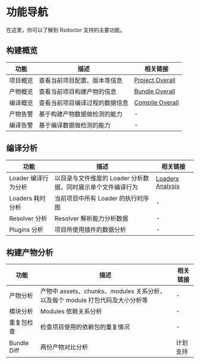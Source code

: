 # 功能导航

在这里，你可以了解到 Rsdoctor 支持的主要功能。

## 构建概览

| 功能      | 描述                                   | 相关链接                            |
| --------- | -------------------------------------- | ----------------------------------- |
| 项目概览  | 查看当前项目配置、版本等信息           | [Project Overall](../usage/project-overall) |
| 产物概览  | 查看当前项目构建产物的信息               | [Bundle Overall](../usage/bundle-overall) |
| 编译概览  | 查看当前项目编译过程的数据信息         |[Compile Overall](../usage/compile-overall) |
| 产物告警  | 基于构建产物数据做检测的能力             | -                                   |
| 编译告警  | 基于编译数据做检测的能力               | -                                   |

## 编译分析

| 功能                  | 描述                                       | 相关链接 |
| --------------------- | ------------------------------------------ | -------- |
| Loader 编译行为分析   | 以目录与文件维度的 Loader 分析数据，同时展示单个文件编译行为 | [Loaders Analysis](../usage/loaders-analysis)  |
| Loaders 耗时分析      | 当前项目中所有 Loader 的执行时序图           | -        |
| Resolver 分析         | Resolver 解析能力分析数据                   | -        |
| Plugins 分析          | 项目所使用插件的数据分析                     | -        |

## 构建产物分析

| 功能      | 描述                                                         | 相关链接 |
| --------- | ------------------------------------------------------------ | -------- |
| 产物分析  | 产物中 assets、chunks、modules 关系分析，以及每个 module 打包代码及大小分析等 | -        |
| 模块分析  | Modules 依赖关系分析                                         | -        |
| 重复包检查 | 检查项目使用的依赖包的重复情况                               | -        |
| Bundle Diff | 两份产物对比分析                                             | 计划支持 |
